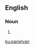 {{also|panel van}}
==English==

===Noun===
{{en-noun}}

# {{alternative spelling of|panel van|lang=en}}

[[ku:panelvan]]